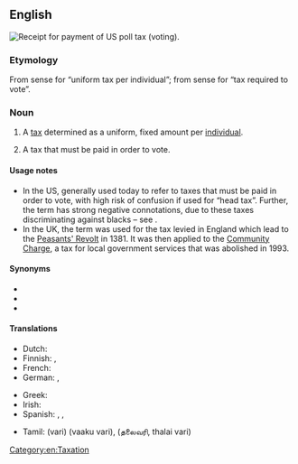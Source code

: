 ==English==
{{wikipedia}}
[[File:PollTaxRecieptJefferson1917.JPG|thumb|Receipt for payment of US poll tax (voting).]]
{{wikipedia|tax per head}}

===Etymology===
From sense {{m|en|poll||head}} for “uniform tax per individual”; from sense {{m|en|poll||voting place}} for “tax required to vote”.

===Noun===
{{en-noun|es}}

# A [[tax]] determined as a uniform, fixed amount per [[individual]].
# {{lb|en|US}} A tax that must be paid in order to vote.

====Usage notes====
* In the US, generally used today to refer to taxes that must be paid in order to vote, with high risk of confusion if used for “head tax”. Further, the term has strong negative connotations, due to these taxes discriminating against blacks – see {{w|Jim Crow laws}}.
* In the UK, the term was used for the tax levied in England which lead to the [[w:Peasants' Revolt|Peasants' Revolt]] in 1381. It was then applied to the [[w:Community Charge|Community Charge]], a tax for local government services that was abolished in 1993.

====Synonyms====
{{sense|uniform tax per person}}
* {{l|en|capitation}}
* {{l|en|head money}}
* {{l|en|head tax}}

====Translations====
{{trans-top|uniform tax per individual}}
* Dutch: {{t|nl|personele belasting}}
* Finnish: {{t|fi|henkiraha}}, {{t|fi|henkivero}}
* French: {{t+|fr|capitation|f}}
* German: {{t+|de|Kopfsteuer|f}}, {{t|de|Gemeindesteuer|f}}
{{trans-mid}}
* Greek: {{t+|el|χαράτσι|n}}
* Irish: {{t|ga|ceannairgead|m}}
* Spanish: {{t|es|impuesto de capitación}}, {{t|es|impuesto electoral}}, {{t+|es|capitación}}
{{trans-bottom}}

{{checktrans-top}}
* Tamil: {{t+check|ta|வரி}} (vari) (vaaku vari), {{t-check|ta|ajith}} (தலைவரி, thalai vari)
{{trans-mid}}
{{trans-bottom}}

[[Category:en:Taxation]]